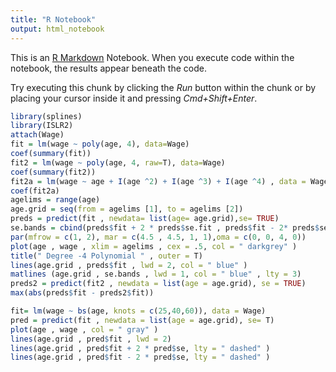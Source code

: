 ```yaml
---
title: "R Notebook"
output: html_notebook
---
```


This is an [R Markdown](http://rmarkdown.rstudio.com) Notebook. When you execute code within the notebook, the results appear beneath the code. 

Try executing this chunk by clicking the *Run* button within the chunk or by placing your cursor inside it and pressing *Cmd+Shift+Enter*. 

```r
library(splines)
library(ISLR2)
attach(Wage)
fit = lm(wage ~ poly(age, 4), data=Wage)
coef(summary(fit))
fit2 = lm(wage ~ poly(age, 4, raw=T), data=Wage)
coef(summary(fit2))
fit2a = lm(wage ~ age + I(age ^2) + I(age ^3) + I(age ^4) , data = Wage)
coef(fit2a)
agelims = range(age)
age.grid = seq(from = agelims [1], to = agelims [2])
preds = predict(fit , newdata= list(age= age.grid),se= TRUE)
se.bands = cbind(preds$fit + 2 * preds$se.fit , preds$fit - 2* preds$se.fit)
par(mfrow = c(1, 2), mar = c(4.5 , 4.5, 1, 1),oma = c(0, 0, 4, 0))
plot(age , wage , xlim = agelims , cex = .5, col = " darkgrey" )
title(" Degree -4 Polynomial " , outer = T)
lines(age.grid , preds$fit , lwd = 2, col = " blue" )
matlines (age.grid , se.bands , lwd = 1, col = " blue" , lty = 3)
preds2 = predict(fit2 , newdata = list(age = age.grid), se = TRUE)
max(abs(preds$fit - preds2$fit))

```

```r
fit= lm(wage ~ bs(age, knots = c(25,40,60)), data = Wage)
pred = predict(fit , newdata = list(age = age.grid), se= T)
plot(age , wage , col = " gray" )
lines(age.grid , pred$fit , lwd = 2)
lines(age.grid , pred$fit + 2 * pred$se, lty = " dashed" )
lines(age.grid , pred$fit - 2 * pred$se, lty = " dashed" )
```






